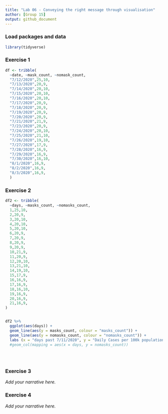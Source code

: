 ```yaml
---
title: "Lab 06 - Conveying the right message through visualisation"
author: [Group 15]
output: github_document
---
```


### Load packages and data

```r
library(tidyverse) 
```


### Exercise 1

```r
df <- tribble(
  ~date, ~mask_count, ~nomask_count,
  "7/12/2020",25,10,
  "7/13/2020",20,9,
  "7/14/2020",20,10,
  "7/15/2020",20,10,
  "7/16/2020",20,10,
  "7/17/2020",20,9,
  "7/18/2020",20,9,
  "7/19/2020",20,9,
  "7/20/2020",20,9,
  "7/21/2020",21,9,
  "7/23/2020",20,9,
  "7/24/2020",20,10,
  "7/25/2020",21,10,
  "7/26/2020",19,10,
  "7/27/2020",17,9,
  "7/28/2020",16,9,
  "7/29/2020",16,9,
  "7/30/2020",16,10,
  "8/1/2020",16,9,
  "8/2/2020",16,9,
  "8/3/2020",16,9,
  )
```


### Exercise 2

```r
df2 <- tribble(
  ~days, ~masks_count, ~nomasks_count,
  1,25,10,
  2,20,9,
  3,20,10,
  4,20,10,
  5,20,10,
  6,20,9,
  7,20,9,
  8,20,9,
  9,20,9,
  10,21,9,
  11,20,9,
  12,20,10,
  13,21,10,
  14,19,10,
  15,17,9,
  16,16,9,
  17,16,9,
  18,16,10,
  19,16,9,
  20,16,9,
  21,16,9,
)


df2 %>%
  ggplot(aes(days)) +
  geom_line(aes(y = masks_count, colour = "masks_count")) +
  geom_line(aes(y = nomasks_count, colour = "nomasks_count")) +
  labs (x = "days past 7/11/2020", y = "Daily Cases per 100k population")
  #geom_col(mapping = aes(x = days, y = nomasks_count))
  

 
```


### Exercise 3

*Add your narrative here.*


### Exercise 4

*Add your narrative here.*
